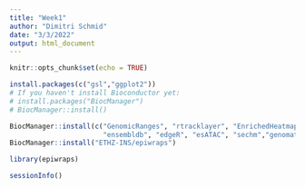 ```yaml
---
title: "Week1"
author: "Dimitri Schmid"
date: "3/3/2022"
output: html_document
---
```


```r
knitr::opts_chunk$set(echo = TRUE)
```

```r
install.packages(c("gsl","ggplot2"))
# If you haven't install Bioconductor yet:
# install.packages("BiocManager")
# BiocManager::install()

BiocManager::install(c("GenomicRanges", "rtracklayer", "EnrichedHeatmap", "AnnotationHub", 
                       "ensembldb", "edgeR", "esATAC", "sechm","genomation","Rsubread","Rfastp"))
BiocManager::install("ETHZ-INS/epiwraps")
```

```r
library(epiwraps)
```

```r
sessionInfo()
```
